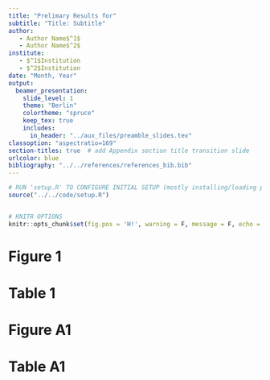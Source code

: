 ```yaml
---
title: "Prelimary Results for"
subtitle: "Title: Subtitle"
author: 
   - Author Name$^1$
   - Author Name$^2$
institute: 
   - $^1$Institution
   - $^2$Institution
date: "Month, Year"
output: 
  beamer_presentation:
    slide_level: 1
    theme: "Berlin"
    colortheme: "spruce"
    keep_tex: true
    includes: 
      in_header: "../aux_files/preamble_slides.tex"
classoption: "aspectratio=169"
section-titles: true  # add Appendix section title transition slide
urlcolor: blue
bibliography: "../../references/references_bib.bib"
---
```


```r
# RUN 'setup.R' TO CONFIGURE INITIAL SETUP (mostly installing/loading packages)
source("../../code/setup.R")


# KNITR OPTIONS 
knitr::opts_chunk$set(fig.pos = 'H!', warning = F, message = F, echo = F, include = T, fig.align = 'center', fig.height = 6, fig.width = 9)
```


# Figure 1 

<!-- % \begin{figure}[H] -->
<!-- % \caption{Title} -->
<!-- % \centering -->
<!-- % \begin{minipage}{\textwidth} % choose width suitably -->
<!-- % %\includegraphics[width=\textwidth]{../../results/figures/fig1_name.png} -->
<!-- % \scriptsize -->
<!--     % \RaggedRight -->
<!--     % \textit{Notes:} . \\ -->
<!--     % \textit{Data Sources:} . -->
<!-- % \end{minipage} -->
<!-- % \label{fig:} -->
<!-- % \end{figure} -->

# Table 1 

<!-- % \begin{table}[H] -->
<!-- % \caption{Title} -->
<!-- % \centering -->
<!-- % \scalebox{1}{ -->
<!-- % \begin{threeparttable} -->
<!-- %     %\input{../../results/tables/tab1_name.tex} -->
<!-- % \begin{tablenotes}[flushleft] -->
<!-- % \item \footnotesize \textit{Notes}: . -->
<!-- % \item \footnotesize \textit{Data Sources}: . -->
<!-- % \end{tablenotes} -->
<!-- % \end{threeparttable}} -->
<!-- % \label{tab:} -->
<!-- % \end{table} -->

# Figure A1 

<!-- % \begin{figure}[H] -->
<!-- % \caption{Title} -->
<!-- % \centering -->
<!-- % \begin{minipage}{\textwidth} % choose width suitably -->
<!-- % %\includegraphics[width=\textwidth]{../../results/figures/figA1_name.png} -->
<!-- % \scriptsize -->
<!--     % \RaggedRight -->
<!--     % \textit{Notes:} . \\ -->
<!--     % \textit{Data Sources:} . -->
<!-- % \end{minipage} -->
<!-- % \label{fig:} -->
<!-- % \end{figure} -->

# Table A1 

<!-- % \begin{table}[H] -->
<!-- % \caption{Title} -->
<!-- % \centering -->
<!-- % \scalebox{1}{ -->
<!-- % \begin{threeparttable} -->
<!-- %     %\input{../../results/tables/tabA1_name.tex} -->
<!-- % \begin{tablenotes}[flushleft] -->
<!-- % \item \footnotesize \textit{Notes}: . -->
<!-- % \item \footnotesize \textit{Data Sources}: . -->
<!-- % \end{tablenotes} -->
<!-- % \end{threeparttable}} -->
<!-- % \label{tab:} -->
<!-- % \end{table} -->